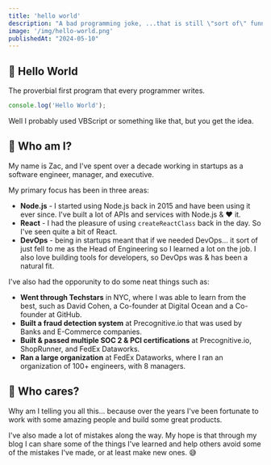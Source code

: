```yaml
---
title: 'hello world' 
description: "A bad programming joke, ...that is still \"sort of\" funny."
image: '/img/hello-world.png'
publishedAt: "2024-05-10"
---
```


## 👋 Hello World

The proverbial first program that every programmer writes. 

```javascript
console.log('Hello World');
```

Well I probably used VBScript or something like that, but you get the idea.

## 🤨 Who am I?

My name is Zac, and I've spent over a decade working in startups as a software engineer, manager, and executive. 

My primary focus has been in three areas:

* **Node.js** - I started using Node.js back in 2015 and have been using it ever since. I've built a lot of APIs and services with Node.js & :heart: it.
* **React** - I had the pleasure of using `createReactClass` back in the day. So I've seen quite a bit of React.
* **DevOps** - being in startups meant that if we needed DevOps... it sort of just fell to me as the Head of Engineering so I learned a lot on the job. I also love building tools for developers, so DevOps was & has been a natural fit.

I've also had the opporunity to do some neat things such as:

* **Went through Techstars** in NYC, where I was able to learn from the best, such as David Cohen, a Co-founder at Digital Ocean and a Co-founder at GitHub.
* **Built a fraud detection system** at Precognitive.io that was used by Banks and E-Commerce companies.
* **Built & passed multiple SOC 2 & PCI certifications** at Precognitive.io, ShopRunner, and FedEx Dataworks.
* **Ran a large organization** at FedEx Dataworks, where I ran an organization of 100+ engineers, with 8 managers.

## 🤷 Who cares?

Why am I telling you all this... because over the years I've been fortunate to work with some amazing people and build some great products. 

I've also made a lot of mistakes along the way. My hope is that through my blog I can share some of the things 
I've learned and help others avoid some of the mistakes I've made, or at least make new ones. 😅

